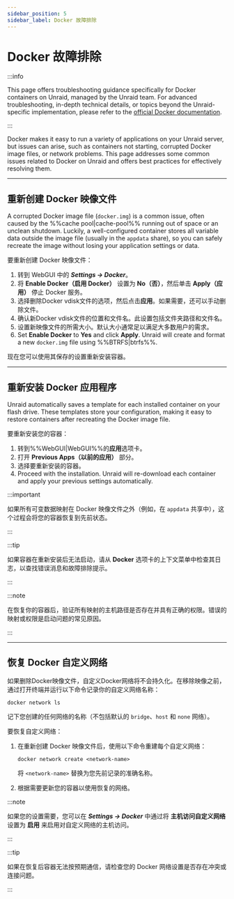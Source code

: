 ```yaml
---
sidebar_position: 5
sidebar_label: Docker 故障排除
---
```


# Docker 故障排除

:::info

This page offers troubleshooting guidance specifically for Docker containers on Unraid, managed by the Unraid team. For advanced troubleshooting, in-depth technical details, or topics beyond the Unraid-specific implementation, please refer to the [official Docker documentation](https://docs.docker.com/).

:::

Docker makes it easy to run a variety of applications on your Unraid server, but issues can arise, such as containers not starting, corrupted Docker image files, or network problems. This page addresses some common issues related to Docker on Unraid and offers best practices for effectively resolving them.

---

## 重新创建 Docker 映像文件

A corrupted Docker image file (`docker.img`) is a common issue, often caused by the %%cache pool|cache-pool%% running out of space or an unclean shutdown. Luckily, a well-configured container stores all variable data outside the image file (usually in the `appdata` share), so you can safely recreate the image without losing your application settings or data.

要重新创建 Docker 映像文件：

1. 转到 WebGUI 中的 ***Settings → Docker***。
2. 将 **Enable Docker（启用 Docker）** 设置为 **No（否）**，然后单击 **Apply（应用）** 停止 Docker 服务。
3. 选择删除Docker vdisk文件的选项，然后点击**应用**。如果需要，还可以手动删除文件。
4. 确认新Docker vdisk文件的位置和文件名。此设置包括文件夹路径和文件名。
5. 设置新映像文件的所需大小。默认大小通常足以满足大多数用户的需求。
6. Set **Enable Docker** to **Yes** and click **Apply**. Unraid will create and format a new `docker.img` file using %%BTRFS|btrfs%%.

现在您可以使用其保存的设置重新安装容器。

---

## 重新安装 Docker 应用程序

Unraid automatically saves a template for each installed container on your flash drive. These templates store your configuration, making it easy to restore containers after recreating the Docker image file.

要重新安装您的容器：

1. 转到%%WebGUI|WebGUI%%的**应用**选项卡。
2. 打开 **Previous Apps（以前的应用）** 部分。
3. 选择要重新安装的容器。
4. Proceed with the installation. Unraid will re-download each container and apply your previous settings automatically.

:::important

如果所有可变数据映射在 Docker 映像文件之外（例如，在 `appdata` 共享中），这个过程会将您的容器恢复到先前状态。

:::

:::tip

如果容器在重新安装后无法启动，请从 **Docker** 选项卡的上下文菜单中检查其日志，以查找错误消息和故障排除提示。

:::

:::note

在恢复你的容器后，验证所有映射的主机路径是否存在并具有正确的权限。错误的映射或权限是启动问题的常见原因。

:::

---

## 恢复 Docker 自定义网络

如果删除Docker映像文件，自定义Docker网络将不会持久化。在移除映像之前，通过打开终端并运行以下命令记录你的自定义网络名称：

```
docker network ls
```

记下您创建的任何网络的名称（不包括默认的 `bridge`、`host` 和 `none` 网络）。

要恢复自定义网络：

1. 在重新创建 Docker 映像文件后，使用以下命令重建每个自定义网络：

   ```
   docker network create <network-name>
   ```

   将 `<network-name>` 替换为您先前记录的准确名称。

2. 根据需要更新您的容器以使用恢复的网络。

:::note

如果您的设置需要，您可以在 ***Settings → Docker*** 中通过将 **主机访问自定义网络** 设置为 **启用** 来启用对自定义网络的主机访问。

:::

:::tip

如果在恢复后容器无法按预期通信，请检查您的 Docker 网络设置是否存在冲突或连接问题。

:::
